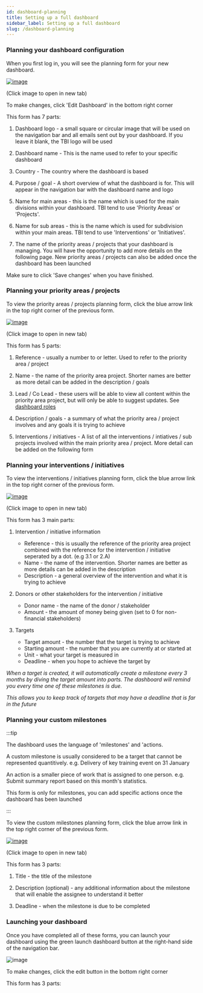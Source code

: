 ```yaml
---
id: dashboard-planning
title: Setting up a full dashboard
sidebar_label: Setting up a full dashboard
slug: /dashboard-planning
---
```



### Planning your dashboard configuration


When you first log in, you will see the planning form for your new dashboard.

<div style={{textAlign: 'center'}}>

  [![image](assets/dashboard-planning.png)](assets/dashboard-planning.png)

  (Click image to open in new tab)

</div>

To make changes, click 'Edit Dashboard' in the bottom right corner

This form has 7 parts:

1. Dashboard logo - a small square or circular image that will be used on the
navigation bar and all emails sent out by your dashboard. If you leave it blank,
the TBI logo will be used


2. Dashboard name - This is the name used to refer to your specific dashboard


3. Country - The country where the dashboard is based


4. Purpose / goal - A short overview of what the dashboard is for. This
will appear in the navigation bar with the dashboard name and logo


5. Name for main areas - this is the name which is used for the main divisions within
your dashboard. TBI tend to use 'Priority Areas' or 'Projects'.


6. Name for sub areas - this is the name which is used for subdivision within
your main areas. TBI tend to use 'Interventions' or 'Initiatives'.


7. The name of the priority areas / projects that your dashboard is managing. You will have
the opportunity to add more details on the following page. New
priority areas / projects can also be added once the dashboard has been launched


Make sure to click 'Save changes' when you have finished.


### Planning your priority areas / projects

To view the priority areas / projects planning form, click the blue arrow link in the top right
corner of the previous form.


<div style={{textAlign: 'center'}}>

  [![image](assets/priority-areas-planning.png)](assets/priority-areas-planning.png)

  (Click image to open in new tab)

</div>


This form has 5 parts:


1. Reference - usually a number to or letter. Used to refer to the priority area
/ project


2. Name - the name of the priority area project. Shorter names are better as
more detail can be added in the description / goals


3. Lead / Co Lead - these users will be able to view all content within the
priority area project, but will only be able to suggest updates. See
[dashboard roles](dashboard-roles)


4. Description / goals - a summary of what the priority area / project involves
and any goals it is trying to achieve


5. Interventions / initiatives - A list of all the interventions / intiatives /
sub projects involved within the main priority area / project. More detail can be added
on the following form


### Planning your interventions / initiatives

To view the interventions / initiatives planning form, click the blue arrow link in the top right
corner of the previous form.


<div style={{textAlign: 'center'}}>

  [![image](assets/interventions-planning.png)](assets/interventions-planning.png)

  (Click image to open in new tab)

</div>


This form has 3 main parts:

1. Intervention / initiative information
    - Reference - this is usually the reference of the priority area project
   combined with the reference for the intervention / initiative seperated by a dot.
   (e.g 3.1 or 2.A)
    - Name - the name of the intervention. Shorter names are better as more
   details can be added in the description
    - Description - a general overview of the intervention and what it is trying to achieve

2. Donors or other stakeholders for the intervention / initiative
    - Donor name - the name of the donor / stakeholder
    - Amount - the amount of money being given (set to 0 for non-financial stakeholders)

3. Targets
    - Target amount - the number that the target is trying to achieve
    - Starting amount - the number that you are currently at or started at
    - Unit - what your target is measured in
    - Deadline - when you hope to achieve the target by

<i>When a target is created, it will automatically create a milestone every
  3 months by diving the target amount into parts. The dashboard will remind you
  every time one of these milestones is due.

  This allows you to keep track of targets that may have a deadline that is far
  in the future
</i>


### Planning your custom milestones


:::tip

The dashboard uses the language of 'milestones' and 'actions.

A custom milestone is
usually considered to be a target that cannot be represented quantitively.
e.g. Delivery of key training event on 31 January

An action is a smaller piece of work that is assigned to one person. e.g. Submit
summary report based on this month's statistics.

This form is only for milestones, you can add specific actions once the dashboard
has been launched

:::


To view the custom milestones planning form, click the blue arrow link in the top right
corner of the previous form.


<div style={{textAlign: 'center'}}>

  [![image](assets/milestones-planning.png)](assets/milestones-planning.png)

  (Click image to open in new tab)

</div>


This form has 3 parts:


1. Title - the title of the milestone


2. Description (optional) - any additional information about the milestone
that will enable the assignee to understand it better


3. Deadline - when the milestone is due to be completed


### Launching your dashboard

Once you have completed all of these forms, you can launch your dashboard
using the green launch dashboard button at the right-hand side of the navigation
bar.

<div style={{textAlign: 'center'}}>

  ![image](assets/launch-dashboard.png)

</div>


To make changes, click the edit button in the bottom right corner


This form has 3 parts: